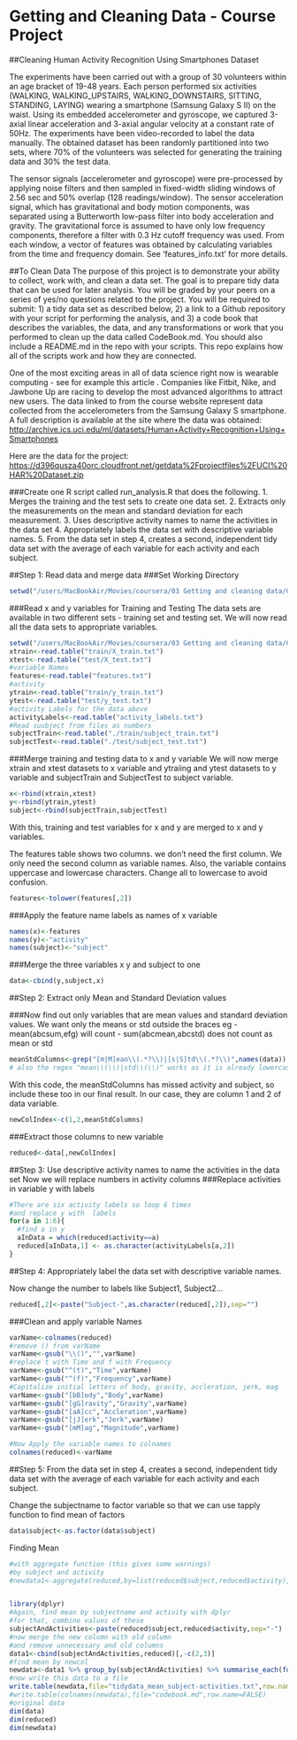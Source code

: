 Getting and Cleaning Data - Course Project
===================================================
##Cleaning Human Activity Recognition Using Smartphones Dataset  
  
The experiments have been carried out with a group of 30 volunteers within an age bracket of 19-48 years. Each person performed six activities (WALKING, WALKING_UPSTAIRS, WALKING_DOWNSTAIRS, SITTING, STANDING, LAYING) wearing a smartphone (Samsung Galaxy S II) on the waist. Using its embedded accelerometer and gyroscope, we captured 3-axial linear acceleration and 3-axial angular velocity at a constant rate of 50Hz. The experiments have been video-recorded to label the data manually. The obtained dataset has been randomly partitioned into two sets, where 70% of the volunteers was selected for generating the training data and 30% the test data.  
  
The sensor signals (accelerometer and gyroscope) were pre-processed by applying noise filters and then sampled in fixed-width sliding windows of 2.56 sec and 50% overlap (128 readings/window). The sensor acceleration signal, which has gravitational and body motion components, was separated using a Butterworth low-pass filter into body acceleration and gravity. The gravitational force is assumed to have only low frequency components, therefore a filter with 0.3 Hz cutoff frequency was used. From each window, a vector of features was obtained by calculating variables from the time and frequency domain. See 'features_info.txt' for more details. 

##To Clean Data
The purpose of this project is to demonstrate your ability to collect, work with, and clean a data set. The goal is to prepare tidy data that can be used for later analysis. You will be graded by your peers on a series of yes/no questions related to the project. You will be required to submit: 1) a tidy data set as described below, 2) a link to a Github repository with your script for performing the analysis, and 3) a code book that describes the variables, the data, and any transformations or work that you performed to clean up the data called CodeBook.md. You should also include a README.md in the repo with your scripts. This repo explains how all of the scripts work and how they are connected. 

One of the most exciting areas in all of data science right now is wearable computing - see for example this article . Companies like Fitbit, Nike, and Jawbone Up are racing to develop the most advanced algorithms to attract new users. The data linked to from the course website represent data collected from the accelerometers from the Samsung Galaxy S smartphone. A full description is available at the site where the data was obtained: <http://archive.ics.uci.edu/ml/datasets/Human+Activity+Recognition+Using+Smartphones>

Here are the data for the project: <https://d396qusza40orc.cloudfront.net/getdata%2Fprojectfiles%2FUCI%20HAR%20Dataset.zip>

###Create one R script called run_analysis.R that does the following. 
1. Merges the training and the test sets to create one data set.
2. Extracts only the measurements on the mean and standard deviation for each measurement. 
3. Uses descriptive activity names to name the activities in the data set
4. Appropriately labels the data set with descriptive variable names. 
5. From the data set in step 4, creates a second, independent tidy data set with the average of each variable for each activity and each subject.

##Step 1: Read data and merge data
###Set Working Directory 
```r
setwd("/users/MacBookAir/Movies/coursera/03 Getting and cleaning data/Course project/UCI HAR Dataset/")
```

###Read x and y variables for Training and Testing 
The data sets are available in two different sets - training set and testing set. We will now read all the data sets to appropriate variables.

```r
setwd("/users/MacBookAir/Movies/coursera/03 Getting and cleaning data/Course project/UCI HAR Dataset/")
xtrain<-read.table("train/X_train.txt")
xtest<-read.table("test/X_test.txt")
#variable Names
features<-read.table("features.txt")
#activity 
ytrain<-read.table("train/y_train.txt")
ytest<-read.table("test/y_test.txt")
#activity Labels for the data above
activityLabels<-read.table("activity_labels.txt")
#Read suubject from files as numbers
subjectTrain<-read.table("./train/subject_train.txt")
subjectTest<-read.table("./test/subject_test.txt")
```

###Merge training and testing data to x and y variable
We will now merge xtrain and xtest datasets to x variable and ytraiing and ytest datasets to y variable and subjectTrain and SubjectTest to subject variable.
```r
x<-rbind(xtrain,xtest)
y<-rbind(ytrain,ytest)
subject<-rbind(subjectTrain,subjectTest)
```
With this, training and test variables for x and y are merged to x and y variables.

The features table shows two columns. we don't need the first column. We only need the second column as variable names. Also, the variable contains uppercase and lowercase characters. Change all to lowercase to avoid confusion.
```r
features<-tolower(features[,2])
```

###Apply the feature name labels as names of x variable
```r
names(x)<-features
names(y)<-"activity"
names(subject)<-"subject"
```

###Merge the three variables x y and subject to one
```r
data<-cbind(y,subject,x)
```


##Step 2: Extract only Mean and Standard Deviation values

###Now find out only variables that are mean values and standard deviation values.
We want only the means or std outside the braces eg
 - mean(abcsum,efg) will count
 - sum(abcmean,abcstd) does not count as mean or std
```r
meanStdColumns<-grep("[m|M]ean\\(.*?\\)|[s|S]td\\(.*?\\)",names(data))
# also the regex "mean\\(\\)|std\\(\\)" works as it is already lowercase
```

With this code, the meanStdColumns has missed activity and subject, so include these too in our final result. In our case, they are column 1 and 2 of data variable.
```r
newColIndex<-c(1,2,meanStdColumns)
```

###Extract those columns to new variable
```r
reduced<-data[,newColIndex]
```


##Step 3: Use descriptive activity names to name the activities in the data set
Now we will replace numbers in activity columns
###Replace activities in variable y with labels
```r
#There are six activity labels so loop 6 times 
#and replace y with  labels
for(a in 1:6){
  #find a in y
  aInData = which(reduced$activity==a)
  reduced[aInData,1] <- as.character(activityLabels[a,2])
}
```

##Step 4: Appropriately label the data set with descriptive variable names. 

Now change the number to labels like Subject1, Subject2...
```r
reduced[,2]<-paste("Subject-",as.character(reduced[,2]),sep="")
```
###Clean and apply variable Names
```r
varName<-colnames(reduced)
#remove () from varName
varName<-gsub("\\()","",varName)
#replace t with Time and f with Frequency
varName<-gsub("^(t)","Time",varName)
varName<-gsub("^(f)","Frequency",varName)
#Capitalize initial letters of body, gravity, accleration, jerk, mag
varName<-gsub("[bB]ody","Body",varName)
varName<-gsub("[gG]ravity","Gravity",varName)
varName<-gsub("[aA]cc","Accleration",varName)
varName<-gsub("[jJ]erk","Jerk",varName)
varName<-gsub("[mM]ag","Magnitude",varName)

#Now Apply the variable names to colnames
colnames(reduced)<-varName
```


##Step 5: From the data set in step 4, creates a second, independent tidy data set with the average of each variable for each activity and each subject.

Change the subjectname to factor variable so that we can use tapply function to find mean of factors
```r
data$subject<-as.factor(data$subject)
```

Finding Mean
```r
#with aggregate function (this gives some warnings)
#by subject and activity
#newdata1<-aggregate(reduced,by=list(reduced$subject,reduced$activity),mean)[,-c(3,4)]


library(dplyr)
#Again, find mean by subjectname and activity with dplyr
#for that, combine values of these 
subjectAndActivities<-paste(reduced$subject,reduced$activity,sep="-")
#now merge the new column with old column 
#and remove unnecessary and old columns
data1<-cbind(subjectAndActivities,reduced)[,-c(2,3)]
#find mean by newcol
newdata<-data1 %>% group_by(subjectAndActivities) %>% summarise_each(funs(mean))
#now write this data to a file
write.table(newdata,file="tidydata_mean_subject-activities.txt",row.name=FALSE)
#write.table(colnames(newdata),file="codebook.md",row.name=FALSE)
#original data
dim(data)
dim(reduced)
dim(newdata)

```